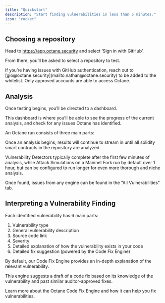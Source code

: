 ```yaml
---
title: "Quickstart"
description: "Start finding vulnerabilities in less than 5 minutes."
icon: "rocket"
---
```


## Choosing a repository

Head to https://app.octane.security and select ‘Sign in with GitHub’.

From there, you’ll be asked to select a repository to test.

<Tip>
  If you’re having issues with GitHub authentication, reach out to [gio@octane.security](mailto:nathan@octane.security) to be added to the whitelist. Only approved accounts are able to access Octane.
</Tip>

## Analysis

Once testing begins, you’ll be directed to a dashboard.

This dashboard is where you’ll be able to see the progress of the current analysis, and check for any issues Octane has identified.

An Octane run consists of three main parts:

<CardGroup cols="3">
  <Card title="Vulnerability Detectors" icon="stars" href="detectors/advanced">
    
  </Card>
  <Card title="Compliance Checks" icon="shield" href="compliance/advanced">
    
  </Card>
  <Card title="Attack Simulation" icon="bolt" href="attack-simulations/advanced">
    
  </Card>
</CardGroup>

Once an analysis begins, results will continue to stream in until all solidity smart contracts in the repository are analyzed.

Vulnerability Detectors typically complete after the first few minutes of analysis, while Attack Simulations on a Mainnet Fork run by default over 1 hour, but can be configured to run longer for even more thorough and niche analysis.

Once found, issues from any engine can be found in the “All Vulnerabilities” tab.

## Interpreting a Vulnerability Finding

Each identified vulnerability has 6 main parts:

1. Vulnerability type
2. General vulnerability description
3. Source code link
4. Severity
5. Detailed explanation of how the vulnerability exists in your code
6. Detailed fix suggestion (powered by the Code Fix Engine)

By default, our Code Fix Engine provides an in-depth explanation of the relevant vulnerability.

This engine suggests a draft of a code fix based on its knowledge of the vulnerability and past similar auditor-approved fixes.

<CardGroup cols="1">
  <Card title="Code Fix Engine" icon="wrench" href="essentials/code-fix">
    Learn more about the Octane Code Fix Engine and how it can help you fix
    vulnerabilities.
  </Card>
</CardGroup>

<br />
